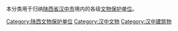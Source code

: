 本分类用于归纳[[陕西省|陕西省]][[汉中市|汉中市]]境内的各级[[文物保护单位|文物保护单位]]。

[[Category:陕西文物保护单位|Category:陕西文物保护单位]]
[[Category:汉中文物|Category:汉中文物]]
[[Category:汉中建筑物|Category:汉中建筑物]]
